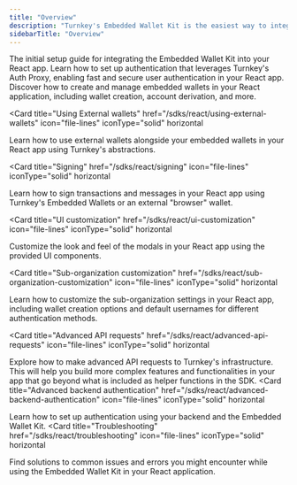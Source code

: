 ```yaml
---
title: "Overview"
description: "Turnkey's Embedded Wallet Kit is the easiest way to integrate Turnkey's Embedded Wallets into your React applications, no backend required. Built on @turnkey/core, it provides a set of UI components and easy-to-use functions, all exported from a hook, allowing you to quickly build secure embedded wallet experiences."
sidebarTitle: "Overview"
---
```


<CardGroup>
  <Card
    title="Getting started"
    href="/sdks/react/getting-started"
    icon="file-lines"
    iconType="solid"
    horizontal
  >
    The initial setup guide for integrating the Embedded Wallet Kit into your React app.
  </Card>
  <Card
    title="Authentication"
    href="/sdks/react/auth"
    icon="file-lines"
    iconType="solid"
    horizontal
  >
    Learn how to set up authentication that leverages Turnkey's Auth Proxy, enabling fast and secure user authentication in your React app.
  </Card>
  <Card
    title="Using embedded wallets"
    href="/sdks/react/using-embedded-wallets"
    icon="file-lines"
    iconType="solid"
    horizontal
  >
    Discover how to create and manage embedded wallets in your React
    application, including wallet creation, account derivation, and more.
  </Card>

<Card
  title="Using External wallets"
  href="/sdks/react/using-external-wallets"
  icon="file-lines"
  iconType="solid"
  horizontal
>
  Learn how to use external wallets alongside your embedded wallets in your
  React app using Turnkey's abstractions.
</Card>

<Card
  title="Signing"
  href="/sdks/react/signing"
  icon="file-lines"
  iconType="solid"
  horizontal
>
  Learn how to sign transactions and messages in your React app using Turnkey's
  Embedded Wallets or an external "browser" wallet.
</Card>

<Card
  title="UI customization"
  href="/sdks/react/ui-customization"
  icon="file-lines"
  iconType="solid"
  horizontal
>
  Customize the look and feel of the modals in your React app using the provided
  UI components.
</Card>

<Card
  title="Sub-organization customization"
  href="/sdks/react/sub-organization-customization"
  icon="file-lines"
  iconType="solid"
  horizontal
>
  Learn how to customize the sub-organization settings in your React app,
  including wallet creation options and default usernames for different
  authentication methods.
</Card>

<Card
  title="Advanced API requests"
  href="/sdks/react/advanced-api-requests"
  icon="file-lines"
  iconType="solid"
  horizontal
>
  Explore how to make advanced API requests to Turnkey's infrastructure. This
  will help you build more complex features and functionalities in your app that
  go beyond what is included as helper functions in the SDK.
</Card>
<Card
  title="Advanced backend authentication"
  href="/sdks/react/advanced-backend-authentication"
  icon="file-lines"
  iconType="solid"
  horizontal
>
  Learn how to set up authentication using your backend and the Embedded Wallet
  Kit.
</Card>
<Card
  title="Troubleshooting"
  href="/sdks/react/troubleshooting"
  icon="file-lines"
  iconType="solid"
  horizontal
>
  Find solutions to common issues and errors you might encounter while using the
  Embedded Wallet Kit in your React application.
</Card>

</CardGroup>
